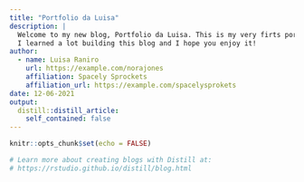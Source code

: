 ```yaml
---
title: "Portfolio da Luisa"
description: |
  Welcome to my new blog, Portfolio da Luisa. This is my very firts portfolio with data science analysis!
  I learned a lot building this blog and I hope you enjoy it!
author:
  - name: Luisa Raniro
    url: https://example.com/norajones
    affiliation: Spacely Sprockets
    affiliation_url: https://example.com/spacelysprokets
date: 12-06-2021
output:
  distill::distill_article:
    self_contained: false
---
```


```r
knitr::opts_chunk$set(echo = FALSE)

# Learn more about creating blogs with Distill at:
# https://rstudio.github.io/distill/blog.html

```



